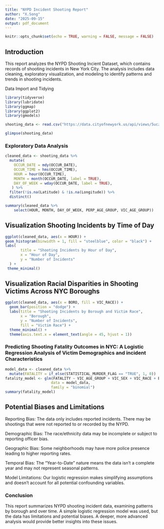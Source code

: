 ```yaml
---
title: "NYPD Incident Shooting Report"
author: "X.Song"
date: "2025-09-15"
output: pdf_document
---
```



```r
knitr::opts_chunk$set(echo = TRUE, warning = FALSE, message = FALSE)
```

## Introduction

This report analyzes the NYPD Shooting Incient Dataset, which contains records of shooting incidents in New York City. The analysis includes data cleaning, exploratory visualization, and modeling to identify patterns and trends in shooting incidents. 

Data Import and Tidying

```r
library(tidyverse)
library(lubridate)
library(ggmap)
library(ggplot2)
library(gmodels)

shooting_data <- read.csv("https://data.cityofnewyork.us/api/views/5ucz-vwe8/rows.csv")

glimpse(shooting_data)
```

### Exploratory Data Analysis

```r
cleaned_data <- shooting_data %>%
  mutate(
    OCCUR_DATE = mdy(OCCUR_DATE),
    OCCUR_TIME = hms(OCCUR_TIME),
    HOUR = hour(OCCUR_TIME),
    MONTH = month(OCCUR_DATE, label = TRUE),
    DAY_OF_WEEK = wday(OCCUR_DATE, label = TRUE),
   ) %>%
  filter(!is.na(Latitude) & !is.na(Longitude)) %>%
  distinct()

summary(cleaned_data %>% 
    select(HOUR, MONTH, DAY_OF_WEEK, PERP_AGE_GROUP, VIC_AGE_GROUP))
```

## Visualization Shooting Incidents by Time of Day

```r
ggplot(cleaned_data, aes(x = HOUR)) +
geom_histogram(binwidth = 1, fill = "steelblue", color = "black") +
labs(
       title = "Shooting Incidents by Hour of Day",
       x = "Hour of Day",
       y = "Number of Incidents"
  ) +
 theme_minimal()
```

## Visualization Racial Disparities in Shooting Victims Across NYC Boroughs

```r
ggplot(cleaned_data, aes(x = BORO, fill = VIC_RACE)) +
  geom_bar(position = "dodge") +
  labs(title = "Shooting Incidents by Borough and Victim Race",
       x = "Borough",
       y = "Number of Incidents",
       fill = "Victim Race") +
  theme_minimal() +
  theme(axis.text.x = element_text(angle = 45, hjust = 1))
```

### Predicting Shooting Fatality Outcomes in NYC: A Logistic Regression Analysis of Victim Demographics and incident Characteristics

```r
model_data <- cleaned_data %>%
  mutate(FATALITY = if_else(STATISTICAL_MURDER_FLAG == "TRUE", 1, 0))
fatality_model <- glm(FATALITY ~ VIC_AGE_GROUP + VIC_SEX + VIC_RACE + BORO + HOUR,
                     data = model_data,
                     family = "binomial")
summary(fatality_model)
```

## Potential Biases and Limitations

Reporting Bias: The data only includes reported incidents. There may be shootings that were not reported to or recorded by the NYPD.

Demographic Bias: The race/ethnicity data may be incomplete or subject to reporting officer bias.

Geographic Bias: Some neighborhoods may have more police presence leading to higher reporting rates.

Temporal Bias: The "Year-to-Date" nature means the data isn't a complete year and may not represent seasonal patterns.

Model Limitations: Our logistic regression makes simplifying assumptions and doesn't account for all potential confounding variables.

### Conclusion

This report summarizes NYPD shooting incident data, examining patterns by borough and over time. A simple logistic regression model was used, but the data has limitations and potential biases. A deeper, more advanced analysis would provide better insights into these issues.
